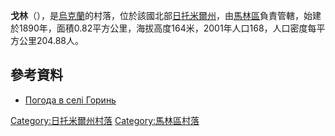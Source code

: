 {{coord|50|43|46|N|29|8|3|E|scale:30000|display=title}}

'''戈林'''（{{lang-uk|Горинь}}），是[[烏克蘭|烏克蘭]]的村落，位於該國北部[[日托米爾州|日托米爾州]]，由[[馬林區|馬林區]]負責管轄，始建於1890年，面積0.82平方公里，海拔高度164米，2001年人口168，人口密度每平方公里204.88人。

==參考資料==
* [http://weather.in.ua/ua/zhitomirskaja/5556 Погода в селі Горинь] {{Wayback|url=http://weather.in.ua/ua/zhitomirskaja/5556 |date=20111219120403 }}

{{DEFAULTSORT:Горинь}}
[[Category:日托米爾州村落|Category:日托米爾州村落]]
[[Category:馬林區村落|Category:馬林區村落]]


{{Zhytomyr-geo-stub}}